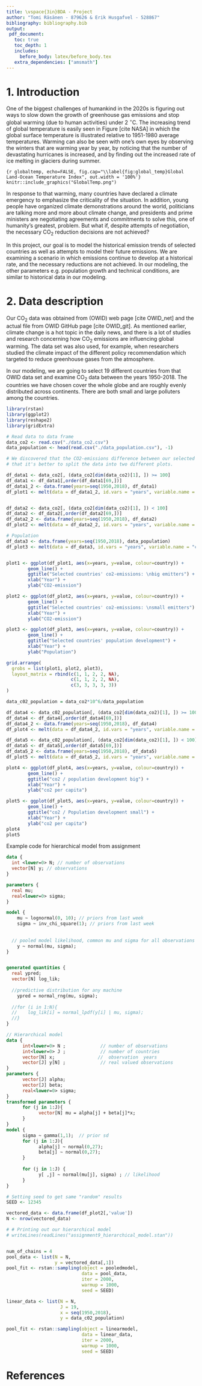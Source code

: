 ```yaml
---
title: \vspace{3in}BDA - Project
author: "Tomi Räsänen - 879626 & Erik Husgafvel - 528867"
bibliography: bibliography.bib
output:
 pdf_document:
   toc: true
   toc_depth: 1
   includes:
     before_body: latex/before_body.tex
   extra_dependencies: ["amsmath"]
---
```


\newpage


# 1. Introduction

One of the biggest challenges of humankind in the 2020s is figuring out ways to slow down the growth of greenhouse gas emissions and stop global warming (due to human activities) under 2 $^{\circ}$C. The increasing trend of global temperature is easily seen in Figure \ref{fig:global_temp} [cite NASA] in which the global surface temperature is illustrated relative to 1951-1980 average temperatures. Warming can also be seen with one's own eyes by observing the winters that are warming year by year, by noticing that the number of devastating hurricanes is increased, and by finding out the increased rate of ice melting in glaciers during summer.

```{r globaltemp, echo=FALSE, fig.cap="\\label{fig:global_temp}Global Land-Ocean Temperature Index", out.width = '100%'}
knitr::include_graphics("GlobalTemp.png")
```

In response to that warming, many countries have declared a climate emergency to emphasize the criticality of the situation. In addition, young people have organized climate demonstrations around the world, politicians are talking more and more about climate change, and presidents and prime ministers are negotiating agreements and commitments to solve this, one of humanity’s greatest, problem.  But what if, despite attempts of negotiation, the necessary CO$_2$ reduction decisions are not achieved?

In this project, our goal is to model the historical emission trends of selected countries as well as attempts to model their future emissions. We are examining a scenario in which emissions continue to develop at a historical rate, and the necessary reductions are not achieved. In our modeling, the other parameters e.g. population growth and technical conditions, are similar to historical data in our modeling. 


# 2. Data description


Our CO$_2$ data was obtained from \textit{Our World in Data} (OWID) web page [cite OWID_net] and the actual \textit{CSV} file from OWID GitHub page [cite OWID_git]. As mentioned earlier, climate change is a hot topic in the daily news, and there is a lot of studies and research concerning how CO$_2$ emissions are influencing global warming. The data set was also used, for example, when researchers studied the climate impact of the different policy recommendation which targeted to reduce greenhouse gases from the atmosphere.

In our modeling, we are going to select 19 different countries from that OWID data set and examine CO$_2$ data between the years 1950-2018. The countries we have chosen cover the whole globe and are roughly evenly distributed across continents. There are both small and large polluters among the countries.

```r
library(rstan)
library(ggplot2)
library(reshape2)
library(gridExtra)
```

```r
# Read data to data frame
data_co2 <- read.csv("./data_co2.csv")
data_population <- head(read.csv("./data_population.csv"), -1)

# We discovered that the CO2-emissions difference between our selected countries is so vast
# that it's better to split the data into two different plots.

df_data1 <- data_co2[, (data_co2[dim(data_co2)[1], ]) >= 100]
df_data1 <- df_data1[,order(df_data1[69,])]
df_data1_2 <- data.frame(years=seq(1950,2018), df_data1)
df_plot1 <- melt(data = df_data1_2, id.vars = "years", variable.name = "country")


df_data2 <- data_co2[, (data_co2[dim(data_co2)[1], ]) < 100]
df_data2 <- df_data2[,order(df_data2[69,])]
df_data2_2 <- data.frame(years=seq(1950,2018), df_data2)
df_plot2 <- melt(data = df_data2_2, id.vars = "years", variable.name = "country")

# Population
df_data3 <- data.frame(years=seq(1950,2018), data_population)
df_plot3 <- melt(data = df_data3, id.vars = "years", variable.name = "country")


plot1 <- ggplot(df_plot1, aes(x=years, y=value, colour=country)) +
        geom_line() +
        ggtitle("Selected countries' co2-emissions: \nbig emitters") +
        xlab("Year") +
        ylab("CO2-emission")

plot2 <- ggplot(df_plot2, aes(x=years, y=value, colour=country)) +
        geom_line() +
        ggtitle("Selected countries' co2-emissions: \nsmall emitters") +
        xlab("Year") +
        ylab("CO2-emission")

plot3 <- ggplot(df_plot3, aes(x=years, y=value, colour=country)) +
        geom_line() +
        ggtitle("Selected countries' population development") +
        xlab("Year") +
        ylab("Population")

grid.arrange(
  grobs = list(plot1, plot2, plot3),
  layout_matrix = rbind(c(1, 1, 2, 2, NA),
                        c(1, 1, 2, 2, NA),
                        c(3, 3, 3, 3, 3))
)

```
```r
data_c02_population = data_co2*10^6/data_population

df_data4 <- data_c02_population[, (data_co2[dim(data_co2)[1], ]) >= 100]
df_data4 <- df_data4[,order(df_data4[69,])]
df_data4_2 <- data.frame(years=seq(1950,2018), df_data4)
df_plot4 <- melt(data = df_data4_2, id.vars = "years", variable.name = "country")

df_data5 <- data_c02_population[, (data_co2[dim(data_co2)[1], ]) < 100]
df_data5 <- df_data5[,order(df_data5[69,])]
df_data5_2 <- data.frame(years=seq(1950,2018), df_data5)
df_plot5 <- melt(data = df_data5_2, id.vars = "years", variable.name = "country")

plot4 <- ggplot(df_plot4, aes(x=years, y=value, colour=country)) +
        geom_line() +
        ggtitle("co2 / population development big") +
        xlab("Year") +
        ylab("co2 per capita")

plot5 <- ggplot(df_plot5, aes(x=years, y=value, colour=country)) +
        geom_line() +
        ggtitle("co2 / Population development small") +
        xlab("Year") +
        ylab("co2 per capita")
plot4
plot5
```




Example code for hierarchical model from assignment


```stan
data {
  int <lower=0> N; // number of observations
  vector[N] y; // observations
}

parameters {
  real mu;
  real<lower=0> sigma;
}

model {
    mu ~ lognormal(0, 10); // priors from last week
    sigma ~ inv_chi_square(1); // priors from last week
  
  
  // pooled model likelihood, common mu and sigma for all observations
    y ~ normal(mu, sigma);
}


generated quantities {
  real ypred;
  vector[N] log_lik;
  
  //predictive distribution for any machine
    ypred = normal_rng(mu, sigma);
  
  //for (i in 1:N){
  //    log_lik[i] = normal_lpdf(y[i] | mu, sigma);
  //}
}

```

```stan
// Hierarchical model
data {
      int<lower=0> N ;             // number of observations
      int<lower=0> J ;             // number of countries
      vector[N] x;                //  observation  years
      vector[J] y[N] ;             // real valued observations
}
parameters {
      vector[J] alpha;
      vector[J] beta;
      real<lower=0> sigma;
}
transformed parameters {
      for (j in 1:J){
            vector[N] mu = alpha[j] + beta[j]*x;
      }
}
model {
      sigma ~ gamma(1,1);  // prior sd
      for (j in 1:J){
            alpha[j] ~ normal(0,27);
            beta[j] ~ normal(0,27);
      }
      
      for (j in 1:J) {
            y[ ,j] ~ normal(mu[j], sigma) ; // likelihood
      }
}
```




```r
# Setting seed to get same "random" results
SEED <- 12345

vectored_data <- data.frame(df_plot2[,'value'])
N <- nrow(vectored_data)

# # Printing out our hierarchical model
# writeLines(readLines("assignment9_hierarchical_model.stan"))


num_of_chains = 4
pool_data <- list(N = N,
                  y = vectored_data[,1])
pool_fit <- rstan::sampling(object = pooledmodel,
                            data = pool_data,
                            iter = 2000,
                            warmup = 1000,
                            seed = SEED)

linear_data <- list(N = N,
                    J = 19,
                    x = seq(1950,2018),
                    y = data_c02_population)

pool_fit <- rstan::sampling(object = linearmodel,
                            data = linear_data,
                            iter = 2000,
                            warmup = 1000,
                            seed = SEED)
```

# References

